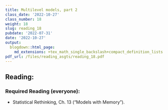 ```yaml
---
title: Multilevel models, part 2
class_date: '2022-10-27'
class_number: 18
weight: 18
slug: reading_18
pubdate: '2022-07-31'
date: '2022-10-27'
output:
  blogdown::html_page:
    md_extensions: +tex_math_single_backslash+compact_definition_lists
pdf_url: /files/reading_asgts/reading_18.pdf
---
```

## Reading:

### Required Reading (everyone):

* Statistical Rethinking, Ch. 13 ("Models with Memory").


